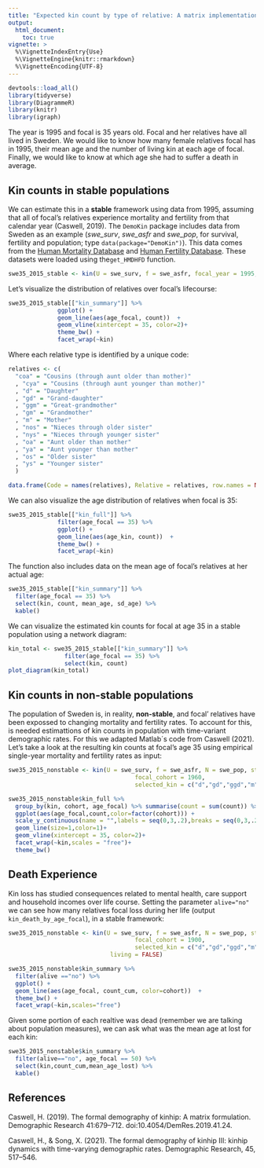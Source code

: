 ```yaml
---
title: "Expected kin count by type of relative: A matrix implementation"
output: 
  html_document:
    toc: true
vignette: >
  %\VignetteIndexEntry{Use}
  %\VignetteEngine{knitr::rmarkdown}
  %\VignetteEncoding{UTF-8}
---
```


```r
devtools::load_all()
library(tidyverse)
library(DiagrammeR)
library(knitr)
library(igraph)
```

The year is 1995 and focal is 35 years old. Focal and her relatives have all lived in Sweden. 
We would like to know how many female relatives focal has in 1995, their mean age and the number of living kin at each age of focal. Finally, we would like to know at which age she had to suffer a death in average.

## Kin counts in stable populations

We can estimate this in a **stable** framework using data from 1995, assuming that all of focal's relatives experience mortality and fertility from that calendar year (Caswell, 2019). The `DemoKin` package includes data from Sweden as an example (*swe_surv*, *swe_asfr* and *swe_pop*, for survival, fertility and population; type `data(package="DemoKin")`). This data comes from the [Human Mortality Database](https://www.mortality.org/) and [Human Fertility Database](https://www.humanfertility.org/). These datasets were loaded using the`get_HMDHFD` function. 

```r
swe35_2015_stable <- kin(U = swe_surv, f = swe_asfr, focal_year = 1995, stable = TRUE)
```

Let's visualize the distribution of relatives over focal's lifecourse:

```r
swe35_2015_stable[["kin_summary"]] %>%
              ggplot() +
              geom_line(aes(age_focal, count))  +
              geom_vline(xintercept = 35, color=2)+
              theme_bw() +
              facet_wrap(~kin)
```

Where each relative type is identified by a unique code:

```r

relatives <- c(
  "coa" = "Cousins (through aunt older than mother)"
  , "cya" = "Cousins (through aunt younger than mother)"
  , "d" = "Daughter"
  , "gd" = "Grand-daughter"
  , "ggm" = "Great-grandmother"
  , "gm" = "Grandmother"
  , "m" = "Mother"
  , "nos" = "Nieces through older sister"
  , "nys" = "Nieces through younger sister"
  , "oa" = "Aunt older than mother"
  , "ya" = "Aunt younger than mother"
  , "os" = "Older sister"
  , "ys" = "Younger sister"
  )

data.frame(Code = names(relatives), Relative = relatives, row.names = NULL) %>% kable()

```

We can also visualize the age distribution of relatives when focal is 35:

```r
swe35_2015_stable[["kin_full"]] %>%
              filter(age_focal == 35) %>% 
              ggplot() +
              geom_line(aes(age_kin, count))  +
              theme_bw() +
              facet_wrap(~kin)
```

The function also includes data on the mean age of focal's relatives at her actual age:

```r
swe35_2015_stable[["kin_summary"]] %>% 
  filter(age_focal == 35) %>% 
  select(kin, count, mean_age, sd_age) %>% 
  kable()
```

We can visualize the estimated kin counts for focal at age 35 in a stable population using a network diagram:

```r
kin_total <- swe35_2015_stable[["kin_summary"]] %>% 
                filter(age_focal == 35) %>% 
                select(kin, count)
plot_diagram(kin_total)
```


## Kin counts in non-stable populations

The population of Sweden is, in reality, **non-stable**, and focal' relatives have been expossed to changing mortality and fertility rates.
To account for this, is needed estimattions of kin counts in population with time-variant demographic rates. For this we adapted Matlab´s code from Caswell (2021). Let's take a look at the resulting kin counts at focal's age 35 using empirical single-year mortality and fertility rates as input:

```r
swe35_2015_nonstable <- kin(U = swe_surv, f = swe_asfr, N = swe_pop, stable=FALSE,
                                    focal_cohort = 1960,
                                    selected_kin = c("d","gd","ggd","m","gm","ggm"))

swe35_2015_nonstable$kin_full %>%
  group_by(kin, cohort, age_focal) %>% summarise(count = sum(count)) %>%
  ggplot(aes(age_focal,count,color=factor(cohort))) +
  scale_y_continuous(name = "",labels = seq(0,3,.2),breaks = seq(0,3,.2))+
  geom_line(size=1,color=1)+
  geom_vline(xintercept = 35, color=2)+
  facet_wrap(~kin,scales = "free")+
  theme_bw()

```

## Death Experience

Kin loss has studied consequences related to mental health, care support and household incomes over life course. Setting the parameter `alive="no"` we can see how many relatives focal loss during her life (output `kin_death_by_age_focal`), in a stable framework:

```r
swe35_2015_nonstable <- kin(U = swe_surv, f = swe_asfr, N = swe_pop, stable=FALSE,
                                    focal_cohort = 1900,
                                    selected_kin = c("d","gd","ggd","m","gm","ggm"),
                             living = FALSE)

swe35_2015_nonstable$kin_summary %>%
  filter(alive =="no") %>%
  ggplot() +
  geom_line(aes(age_focal, count_cum, color=cohort))  +
  theme_bw() +
  facet_wrap(~kin,scales="free")
```

Given some portion of each realtive was dead (remember we are talking about population measures), we can ask what was the mean age at lost for each kin:

```r
swe35_2015_nonstable$kin_summary %>% 
  filter(alive=="no", age_focal == 50) %>% 
  select(kin,count_cum,mean_age_lost) %>% 
  kable()
```

## References

Caswell, H. (2019). The formal demography of kinhip: A matrix formulation. Demographic Research 41:679–712. doi:10.4054/DemRes.2019.41.24.

Caswell, H., & Song, X. (2021). The formal demography of kinhip III: kinhip dynamics with time-varying demographic rates. Demographic Research, 45, 517–546.
